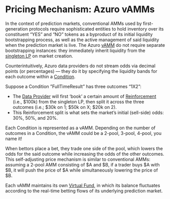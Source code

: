 
# Pricing Mechanism: Azuro vAMMs

In the context of prediction markets, conventional AMMs used by first-generation protocols require sophisticated entities to hold inventory over its constituent “YES” and “NO” tokens as a byproduct of its initial liquidity bootstrapping process, as well as the active management of said liquidity when the prediction market is live. The Azuro [vAMM](/knowledge-hub/how-azuro-works/components/vAMM) do not require separate bootstrapping instances: they immediately inherit liquidity from the [singleton LP](/knowledge-hub/how-azuro-works/protocol-actors/liquidity-providers) on market creation.

Counterintuitively, Azuro data providers do not stream odds via decimal points (or percentages) — they do it by specifying the liquidity bands for each outcome within a [Condition](/knowledge-hub/how-azuro-works/components/conditions).

Suppose a Condition ”FullTimeResult” has three outcomes “1X2”:
- The [Data Provider](/knowledge-hub/how-azuro-works/protocol-actors/data-providers) will first ‘book’ a certain amount of [Reinforcement](/knowledge-hub/how-azuro-works/components/reinforcement) (i.e., \$100k) from the singleton LP, then split it across the three outcomes (i.e.; \$30k on 1; \$50k on X; \$20k on 2).
- This Reinforcement split is what sets the market’s initial (sell-side) odds: 30%, 50%, and 20%.

Each Condition is represented as a vAMM. Depending on the number of outcomes in a Condition, the vAMM could be a 2-pool, 3-pool, 4-pool, you name it!

When bettors place a bet, they trade one side of the pool, which lowers the odds for the said outcome while increasing the odds of the other outcomes. This self-adjusting price mechanism is similar to conventional AMMs: assuming a 2-pool AMM consisting of \$A and \$B, if a trader buys \$A with \$B, it will push the price of \$A while simultaneously lowering the price of \$B.

Each vAMM maintains its own [Virtual Fund](/knowledge-hub/how-azuro-works/components/virtual-funds), in which its balance fluctuates according to the real-time betting flows of its underlying prediction market.